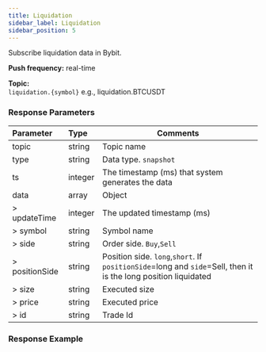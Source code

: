 ```yaml
---
title: Liquidation
sidebar_label: Liquidation
sidebar_position: 5
---
```


Subscribe liquidation data in Bybit.

**Push frequency:** real-time

**Topic:**<br/>
`liquidation.{symbol}` e.g., liquidation.BTCUSDT

### Response Parameters
| Parameter | Type | Comments|
|:----- |:-----|----- |
|topic |string |Topic name |
|type |string |Data type. `snapshot` |
|ts |integer |The timestamp (ms) that system generates the data |
|data |array |Object |
|> updateTime |integer |The updated timestamp (ms) |
|> symbol |string |Symbol name |
|> side |string |Order side. `Buy`,`Sell` |
|> positionSide |string |Position side. `long`,`short`. If `positionSide`=long and `side`=Sell, then it is the long position liquidated |
|> size |string |Executed size  |
|> price |string |Executed price |
|> id |string |Trade Id |

### Response Example

<Tabs>
<TabItem value="option" label="option">

```json

```
</TabItem>
</Tabs>